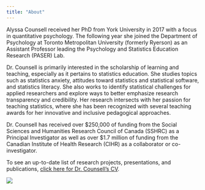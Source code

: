 ```yaml
---
title: "About"
---
```


Alyssa Counsell received her PhD from York University in 2017 with a focus in quantitative psychology. The following year she joined the Department of Psychology at Toronto Metropolitan University (formerly Ryerson) as an Assistant Professor leading the Psychology and Statistics Education Research (PASER) Lab.

Dr. Counsell is primarily interested in the scholarship of learning and teaching, especially as it pertains to statistics education. She studies topics such as statistics anxiety, attitudes toward statistics and statistical software, and statistics literacy. She also works to identify statistical challenges for applied researchers and explore ways to better emphasize research transparency and credibility. Her research intersects with her passion for teaching statistics, where she has been recognized with several teaching awards for her innovative and inclusive pedagogical approaches.

Dr. Counsell has received over \$250,000 of funding from the Social Sciences and Humanities Research Council of Canada (SSHRC) as a Principal Investigator as well as over \$1.7 million of funding from the Canadian Institute of Health Research (CIHR) as a collaborator or co-investigator.

To see an up-to-date list of research projects, presentations, and publications, [click here for Dr. Counsell's CV](https://docs.google.com/document/d/1aOjG_jSnnA_pJIvLS7GGMFMr8hNH4dAzAh0cKrzic8M/edit).

![](media/academia.jpg){fig-alt="abstract image of books and shapes representing academia in blue, orange, and red." fig-align="center"}
